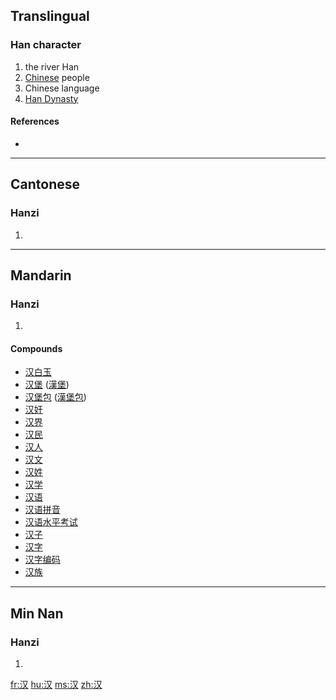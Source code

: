 {{see|漢}}
==Translingual==

===Han character===
{{Han char|rn=85|rad=水|as=02|sn=5|four=|canj=水水 (EE)}}

# the river Han
# [[Chinese]] people
# Chinese language
# [[w:Han Dynasty|Han Dynasty]]

====References====
* {{Han ref|kx=0604.091|hdz=31549.080|uh=6C49|ud=27721}}

----

==Cantonese==

===Hanzi===
{{yue-hanzi|jyut=|y=hon3}}

# {{defn|Cantonese}}

----

==Mandarin==

===Hanzi===
{{cmn-hanzi|tra=漢|pin=[[hàn]] ([[han4]]), [[yì]] ([[yi4]])|wg=han<sup>4</sup>, i<sup>4</sup>}}

# {{defn|Mandarin}}

====Compounds====
{{top2}}
* [[汉白玉]]
* [[汉堡]] ([[汉堡|漢堡]])
* [[汉堡包]] ([[汉堡包|漢堡包]])
* [[汉奸]]
* [[汉界]]
* [[汉民]]
* [[汉人]]
* [[汉文]]
* [[汉姓]]
* [[汉学]]
* [[汉语]]
* [[汉语拼音]]
* [[汉语水平考试]]
* [[汉子]]
* [[汉字]]
* [[汉字编码]]
* [[汉族]]
{{mid2}}
{{bottom}}

----

==Min Nan==

===Hanzi===
{{nan-hanzi|poj=hàn (han<sup>3</sup>)}}

# {{defn|Min Nan}}

[[fr:汉]]
[[hu:汉]]
[[ms:汉]]
[[zh:汉]]